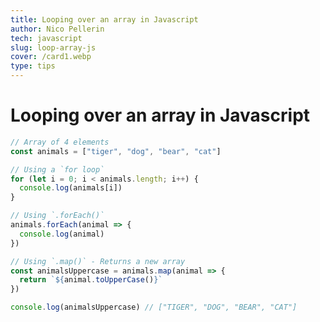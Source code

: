 ```yaml
---
title: Looping over an array in Javascript
author: Nico Pellerin
tech: javascript
slug: loop-array-js
cover: /card1.webp
type: tips
---
```


<SEO title="Looping over an array in Javascript" />

# Looping over an array in Javascript

<Spacer margin="6rem 0 4rem 0" />

```jsx
// Array of 4 elements
const animals = ["tiger", "dog", "bear", "cat"]

// Using a `for loop`
for (let i = 0; i < animals.length; i++) {
  console.log(animals[i])
}

// Using `.forEach()`
animals.forEach(animal => {
  console.log(animal)
})

// Using `.map()` - Returns a new array
const animalsUppercase = animals.map(animal => {
  return `${animal.toUpperCase()}`
})

console.log(animalsUppercase) // ["TIGER", "DOG", "BEAR", "CAT"]
```

<Spacer margin="6rem 0 4rem 0" />

